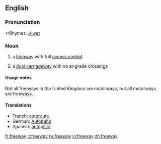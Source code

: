 ==English==

===Pronunciation===
*:Rhymes: [[Rhymes:English:-iːweɪ|-iːweɪ]]

===Noun===
{{en-noun}}

# {{cattag|US|International|Australia|Canadian English|New Zealand}} a [[highway]] with full [[access control]]
# {{UK}} a [[dual carriageway]] with no at-grade crossings

====Usage notes====
Not all freeways in the United Kingdom are motorways, but all motorways are freeways.

====Translations====
*French: [[autoroute]]
*German: [[Autobahn]]
*Spanish: [[autopista]]

[[fr:freeway]]
[[it:freeway]]
[[ru:freeway]]
[[vi:freeway]]
[[zh:freeway]]